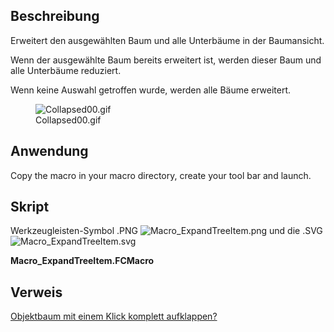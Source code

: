 <languages/>

{{Macro/de
|Name=Baumobjekte ausklappen
|Icon=Macro_ExpandTreeItem.svg
|Description=Dieses Makro erweitert den ausgewählten Baum und alle Unterbäume in der Baumansicht.<br/>Wenn keine Auswahl vorhanden ist, werden alle Bäume erweitert.
|Author=wmayer, UR_
|Version=00.02
|Date=2019-07-25
|FCVersion=Alle
|Download=[https://wiki.freecad.org/images/9/94/Macro_ExpandTreeItem.svg Werkzeugleisten-Symbol]
}}

<span id="Description"></span>
==Beschreibung==

Erweitert den ausgewählten Baum und alle Unterbäume in der Baumansicht.

Wenn der ausgewählte Baum bereits erweitert ist, werden dieser Baum und alle Unterbäume reduziert.

Wenn keine Auswahl getroffen wurde, werden alle Bäume erweitert.

<div lang="en" dir="ltr" class="mw-content-ltr">
[[File:Collapsed00.gif]]
</div>

<span id="Usage"></span>
==Anwendung==

<div lang="en" dir="ltr" class="mw-content-ltr">
Copy the macro in your macro directory, create your tool bar and launch.
</div>

<span id="Script"></span>
==Skript==

Werkzeugleisten-Symbol .PNG [[File:Macro ExpandTreeItem.png]] und die .SVG [[File:Macro ExpandTreeItem.svg]]

'''Macro_ExpandTreeItem.FCMacro'''

{{MacroCode|code=
# -*- coding: utf-8 -*-
#
# Expands selected tree and all sub trees in the tree view.
# if selected tree is already expanded this tree and all sub trees are collapsed True/False
# if there is no selection all trees are expanded
#
__Title__    = "Macro ExpandTreeItem"
__Author__   = "wmayer, UR_"
__Version__  = "00.02"
__Date__     = "2019-07-25"

import PySide
from PySide import QtGui ,QtCore
from PySide.QtGui import *
from PySide.QtCore import *

def toggleAll(tree, item, collapse):
    if collapse == False:
        tree.expandItem(item)
    elif collapse == True:  
        tree.collapseItem(item)

    for i in range(item.childCount()):
        toggleAll(tree, item.child(i), collapse)

mw = Gui.getMainWindow()
trees = mw.findChildren(QtGui.QTreeWidget)

for tree in trees:
    items = tree.selectedItems()

    try:
        if items == []:
            #tree.selectAll()                          # select all object
            for obj in FreeCAD.ActiveDocument.Objects: # select obj.OutList
                if len(obj.OutList) != 0:
                    Gui.Selection.addSelection(obj)
                    items = tree.selectedItems()
            for item in items:
                toggleAll(tree, item, False)
    except Exception:
        None

    for item in items:
            if item.isExpanded() == True:
                toggleAll(tree, item, True)
        #            print ("collapsing")
            else:
                toggleAll(tree, item, False)
        #            print ("expanding")

}}

<span id="Link"></span>
==Verweis==

[https://forum.freecad.org/viewtopic.php?f=13&t=29406 Objektbaum mit einem Klick komplett aufklappen?]